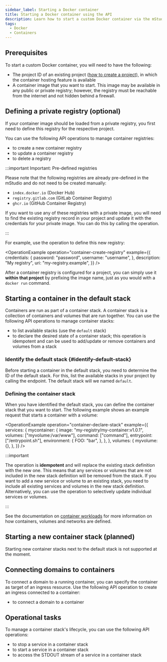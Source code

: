 ```yaml
---
sidebar_label: Starting a Docker container
title: Starting a Docker container using the API
description: Learn how to start a custom Docker container via the mStudio API
tags:
  - Docker
  - Containers
---
```



## Prerequisites

To start a custom Docker container, you will need to have the following:

- The project ID of an existing project ([how to create a project](../create-project)), in which the container hosting feature is available
- A container image that you want to start. This image may be available in any public or private registry; however, the registry must be reachable from the internet and not hidden behind a firewall.

## Defining a private registry (optional)

If your container image should be loaded from a private registry, you first need to define this registry for the respective project.

You can use the following API operations to manage container registries:

<!-- prettier-ignore -->
- <OperationLink operation="container-create-registry" apiVersion="v2" /> to create a new container registry
- <OperationLink operation="container-update-registry" apiVersion="v2" /> to update a container registry
- <OperationLink operation="container-delete-registry" apiVersion="v2" /> to delete a registry

:::important Important: Pre-defined registries

Please note that the following registries are already pre-defined in the mStudio and do not need to be created manually:

- `index.docker.io` (Docker Hub)
- `registry.gitlab.com` (GitLab Container Registry)
- `ghcr.io` (GitHub Container Registry)

If you want to use any of these registries with a private image, you will need to find the existing registry record in your project and update it with the credentials for your private image. You can do this by calling the <OperationLink operation="container-update-registry" /> operation.

:::

For example, use the <OperationLink operation="container-create-registry" /> operation to define this new registry:

<OperationExample
  operation="container-create-registry"
  example={{
    credentials: {
      password: "password",
      username: "username",
    },
    description: "My registry",
    uri: "my-registry.example",
  }}
/>

After a container registry is configured for a project, you can simply use it **within that project** by prefixing the image name, just as you would with a `docker run` command.

## Starting a container in the default stack

Containers are run as part of a container stack. A container stack is a collection of containers and volumes that are run together. You can use the following API operations to manage container stacks:

<!-- prettier-ignore -->
- <OperationLink operation="container-list-stacks" apiVersion="v2" /> to list available stacks (use the `default` stack)
- <OperationLink operation="container-declare-stack" apiVersion="v2" /> to declare the desired state of a container stack; this operation is idempotent and can be used to add/update or remove containers and volumes from a stack

### Identify the default stack {#identify-default-stack}

Before starting a container in the default stack, you need to determine the ID of the default stack. For this, list the available stacks in your project by calling the <OperationLink operation="container-list-stacks" /> endpoint. The default stack will we named `default`.

### Defining the container stack

When you have identified the default stack, you can define the container stack that you want to start. The following example shows an example request that starts a container with a volume:

<OperationExample
  operation="container-declare-stack"
  example={{
    services: {
      mycontainer: {
        image: "my-registry/my-container:v1.0.1",
        volumes: ["myvolume:/var/www"],
        command: ["command"],
        entrypoint: ["/entrypoint.sh"],
        environment: {
          FOO: "bar",
        },
      },
    },
    volumes: {
      myvolume: {},
    },
  }}
/>

:::important

The <OperationLink operation="container-declare-stack" /> operation is **idempotent** and will replace the existing stack definition with the new one. This means that any services or volumes that are not included in the new stack definition will be removed from the stack. If you want to add a new service or volume to an existing stack, you need to include all existing services and volumes in the new stack definition. Alternatively, you can use the <OperationLink operation="container-update-stack" /> operation to selectively update individual services or volumes.

:::

See the documentation on [container workloads](/docs/v2/platform/workloads/containers/) for more information on how containers, volumes and networks are defined.

## Starting a new container stack (planned)

Starting new container stacks next to the default stack is not supported at the moment.

## Connecting domains to containers

To connect a domain to a running container, you can specify the container as target of an ingress resource. Use the following API operation to create an ingress connected to a container:

<!-- prettier-ignore -->
- <OperationLink operation="ingress-create-ingress" apiVersion="v2" /> to connect a domain to a container

## Operational tasks

To manage a container stack's lifecycle, you can use the following API operations:

<!-- prettier-ignore -->
- <OperationLink operation="container-stop-service" apiVersion="v2" /> to stop a service in a container stack
- <OperationLink operation="container-start-service" apiVersion="v2" /> to start a service in a container stack
- <OperationLink operation="container-get-service-logs" apiVersion="v2" /> to access the STDOUT stream of a service in a container stack
